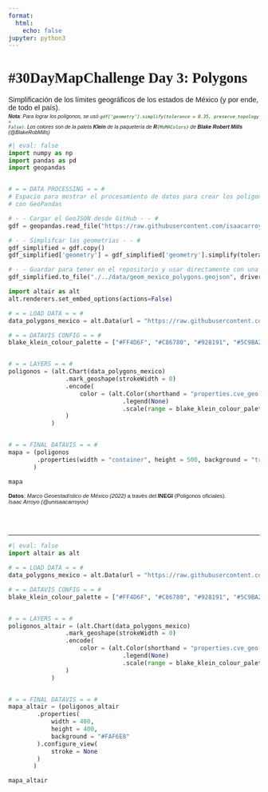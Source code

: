 ```yaml
---
format:
  html:
    echo: false
jupyter: python3
---
```


<style>
    @import url('https://fonts.googleapis.com/css2?family=Playfair+Display:wght@700&family=Source+Sans+3:ital,wght@0,300;0,400;0,700;1,300;1,400;1,700&family=Space+Mono&display=swap');
    
    #quarto-content {
        background: #FAF6E8;
        color: #4F0335;
    }
    
    p code:not(.sourceCode), li code:not(.sourceCode) {
        font-family: 'Space Mono', monospace;
        background-color: #FDFCF6;
        color: #034F1D;
    }

    h1 {
        font-weight: 900;
        font-size: 1.8rem;
        font-family: 'Playfair Display', serif;
    }

    p {
        font-weight: 400;
        font-size: 0.9rem;
        font-family: 'Source Sans 3', sans-serif;
    }
   
   #caption {
        font-size: 0.7rem;
        font-weight: 300;
    }
    
    #url_paleta_colores {
        color: #5C2313;
        text-decoration: none;
    }

    #nota_subtitle {
        font-size: 0.65rem;
        font-style: italic;
        margin-top: -1em;
    }

</style>

<h1>#30DayMapChallenge Day 3: Polygons</h1>

<p>
Simplificación de los límites geográficos de los estados de México (y por ende, de todo el país).</p>
<p id="nota_subtitle">
<b>Nota</b>: Para lograr los polígonos, se usó <code>gdf['geometry'].simplify(tolerance = 0.35, preserve_topology = False)</code>. Los colores son de la paleta <strong>Klein</strong> de la paquetería de <strong>R</strong><code>{MoMAColors}</code> de <strong>Blake Robert Mills</strong> (<em>@BlakeRobMills</em>)
</p>

```python
#| eval: false
import numpy as np
import pandas as pd
import geopandas


# = = DATA PROCESSING = = #
# Espacio para mostrar el procesamiento de datos para crear los poligonos 
# con GeoPandas

# - - Cargar el GeoJSON desde GitHub - - #
gdf = geopandas.read_file("https://raw.githubusercontent.com/isaacarroyov/datos_facil_acceso/main/Gobierno-Mexicano/geometrias/00ent_mexico.geojson")

# - - Simplifcar las geometrias - - #
gdf_simplified = gdf.copy()
gdf_simplified['geometry'] = gdf_simplified['geometry'].simplify(tolerance = 0.35, preserve_topology = False)

# - - Guardar para tener en el repositorio y usar directamente con una URL para graficar en Altair - - #
gdf_simplified.to_file("./../data/geom_mexico_polygons.geojson", driver = "GeoJSON")
```

```python
import altair as alt
alt.renderers.set_embed_options(actions=False)

# = = LOAD DATA = = #
data_polygons_mexico = alt.Data(url = "https://raw.githubusercontent.com/isaacarroyov/30daymapchallenge/main/data/geom_mexico_polygons.geojson", format = alt.DataFormat(property = "features"))

# = = DATAVIS CONFIG = = #
blake_klein_colour_palette = ["#FF4D6F", "#C86780", "#928191", "#5C9BA2", "#7E9279", "#AA864B", "#D6791C", "#E5890E", "#EEA107", "#F6B801", "#DFBB0B", "#B9B51C", "#94AF2D", "#7EA147", "#708E67", "#637B87", "#627C96", "#6E9092", "#7AA58F", "#809E80", "#7F6D62", "#7E3C44", "#761B32", "#5C1F3D", "#412248", "#36264C", "#682B36", "#9A3020", "#C73710", "#C44C33", "#C06156", "#BD777A"]


# = = LAYERS = = #
poligonos = (alt.Chart(data_polygons_mexico)
                .mark_geoshape(strokeWidth = 0)
                .encode(
                    color = (alt.Color(shorthand = "properties.cve_geo:O")
                                .legend(None)
                                .scale(range = blake_klein_colour_palette))
                )
            )


# = = FINAL DATAVIS = = #
mapa = (poligonos
        .properties(width = "container", height = 500, background = "transparent")
       )

mapa
```


<p id="caption">
<b>Datos</b>: <em>Marco Geoestadístico de México (2022)</em> a través del <b>INEGI</b> (Poligonos oficiales).<br><em>Isaac Arroyo (@unisaacarroyov)</em>
</p>
<br>
<br>

---

```python
#| eval: false
import altair as alt

# = = LOAD DATA = = #
data_polygons_mexico = alt.Data(url = "https://raw.githubusercontent.com/isaacarroyov/30daymapchallenge/main/data/geom_mexico_polygons.geojson", format = alt.DataFormat(property = "features"))

# = = DATAVIS CONFIG = = #
blake_klein_colour_palette = ["#FF4D6F", "#C86780", "#928191", "#5C9BA2", "#7E9279", "#AA864B", "#D6791C", "#E5890E", "#EEA107", "#F6B801", "#DFBB0B", "#B9B51C", "#94AF2D", "#7EA147", "#708E67", "#637B87", "#627C96", "#6E9092", "#7AA58F", "#809E80", "#7F6D62", "#7E3C44", "#761B32", "#5C1F3D", "#412248", "#36264C", "#682B36", "#9A3020", "#C73710", "#C44C33", "#C06156", "#BD777A"]


# = = LAYERS = = #
poligonos_altair = (alt.Chart(data_polygons_mexico)
                .mark_geoshape(strokeWidth = 0)
                .encode(
                    color = (alt.Color(shorthand = "properties.cve_geo:O")
                                .legend(None)
                                .scale(range = blake_klein_colour_palette))
                )
            )


# = = FINAL DATAVIS = = #
mapa_altair = (poligonos_altair
        .properties(
            width = 400,
            height = 400,
            background = "#FAF6E8"
        ).configure_view(
            stroke = None
        )
       )

mapa_altair
```